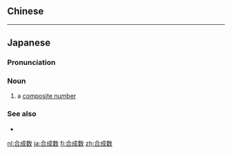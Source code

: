 {{also|合成數}}
==Chinese==
{{zh-see|合成數}}

----
==Japanese==
{{wikipedia|lang=ja}}
{{ja-kanjitab|ごう|せい|すう|yomi=o}}

===Pronunciation===
{{ja-pron|ごうせいすう|y=o|acc=3}}

===Noun===
{{ja-noun|ごうせいすう|hhira=がふせいすう}}

# a [[composite number]]

===See also===
* {{ja-r|素%数|そ%すう}}

{{C|ja|Numbers|sort=こうせいすう'}}

[[nl:合成数]]
[[ja:合成数]]
[[fi:合成数]]
[[zh:合成数]]